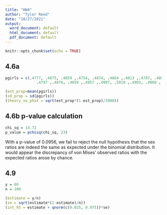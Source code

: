 ```yaml
---
title: "HW4"
author: "Tyler Reed"
date: "10/27/2021"
output:
  word_document: default
  html_document: default
  pdf_document: default
---
```


```r
knitr::opts_chunk$set(echo = TRUE)
```

## 4.6a
```r
pgirls = c(.4777, .4875, .4859 ,.4754, .4874, .4864 ,.4813 ,.4787, .4895,
              .4797 ,.4876, .4859 ,.4857 ,.4907, .5010 ,.4903, .4860 ,.4911 ,.4871, .4725, .4822,                  .4870, .4823 ,.4973)

(est_prop=mean(pgirls))
(sd_prop = sd(pgirls))
(theory_se_phat = sqrt(est_prop*(1-est_prop)/3900))
```

## 4.6b p-value calculation
```r
chi_sq = 14.72
p_value = pchisq(chi_sq, 23)

```

With a p-value of 0.0956, we fail to reject the null hypothesis that the sex ratios are indeed the same as expected under the binomial distribution. It would appear the discrepancy of von Mises' observed ratios with the expected ratios arose by chance.

## 4.9
```r
y = 60
n = 100

(estimate = y/n)
(se = sqrt(estimate*(1-estimate)/n))
(int_95 = estimate + qnorm(c(0.025, 0.975))*se)

```
